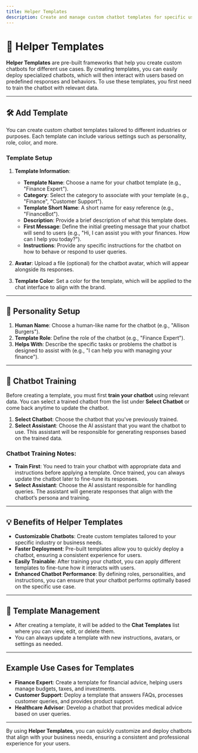 ```yaml
---
title: Helper Templates
description: Create and manage custom chatbot templates for specific use cases. Train your chatbot first before applying templates.
---
```


# 🤖 Helper Templates

**Helper Templates** are pre-built frameworks that help you create custom chatbots for different use cases. By creating templates, you can easily deploy specialized chatbots, which will then interact with users based on predefined responses and behaviors. To use these templates, you first need to train the chatbot with relevant data.

---

## 🛠️ Add Template

You can create custom chatbot templates tailored to different industries or purposes. Each template can include various settings such as personality, role, color, and more.

### Template Setup

1. **Template Information**:
   - **Template Name**: Choose a name for your chatbot template (e.g., "Finance Expert").
   - **Category**: Select the category to associate with your template (e.g., "Finance", "Customer Support").
   - **Template Short Name**: A short name for easy reference (e.g., "FinanceBot").
   - **Description**: Provide a brief description of what this template does.
   - **First Message**: Define the initial greeting message that your chatbot will send to users (e.g., "Hi, I can assist you with your finances. How can I help you today?").
   - **Instructions**: Provide any specific instructions for the chatbot on how to behave or respond to user queries.

2. **Avatar**: Upload a file (optional) for the chatbot avatar, which will appear alongside its responses.

3. **Template Color**: Set a color for the template, which will be applied to the chat interface to align with the brand.

---

## 👤 Personality Setup

1. **Human Name**: Choose a human-like name for the chatbot (e.g., "Allison Burgers").
2. **Template Role**: Define the role of the chatbot (e.g., "Finance Expert").
3. **Helps With**: Describe the specific tasks or problems the chatbot is designed to assist with (e.g., "I can help you with managing your finance").

---

## 🧠 Chatbot Training

Before creating a template, you must first **train your chatbot** using relevant data. You can select a trained chatbot from the list under **Select Chatbot** or come back anytime to update the chatbot.

1. **Select Chatbot**: Choose the chatbot that you've previously trained.
2. **Select Assistant**: Choose the AI assistant that you want the chatbot to use. This assistant will be responsible for generating responses based on the trained data.

### Chatbot Training Notes:
- **Train First**: You need to train your chatbot with appropriate data and instructions before applying a template. Once trained, you can always update the chatbot later to fine-tune its responses.
- **Select Assistant**: Choose the AI assistant responsible for handling queries. The assistant will generate responses that align with the chatbot’s persona and training.

---

## 💡 Benefits of Helper Templates

- **Customizable Chatbots**: Create custom templates tailored to your specific industry or business needs.
- **Faster Deployment**: Pre-built templates allow you to quickly deploy a chatbot, ensuring a consistent experience for users.
- **Easily Trainable**: After training your chatbot, you can apply different templates to fine-tune how it interacts with users.
- **Enhanced Chatbot Performance**: By defining roles, personalities, and instructions, you can ensure that your chatbot performs optimally based on the specific use case.

---

## 📄 Template Management

- After creating a template, it will be added to the **Chat Templates** list where you can view, edit, or delete them.
- You can always update a template with new instructions, avatars, or settings as needed.

---

## Example Use Cases for Templates

- **Finance Expert**: Create a template for financial advice, helping users manage budgets, taxes, and investments.
- **Customer Support**: Deploy a template that answers FAQs, processes customer queries, and provides product support.
- **Healthcare Advisor**: Develop a chatbot that provides medical advice based on user queries.

---

By using **Helper Templates**, you can quickly customize and deploy chatbots that align with your business needs, ensuring a consistent and professional experience for your users.
